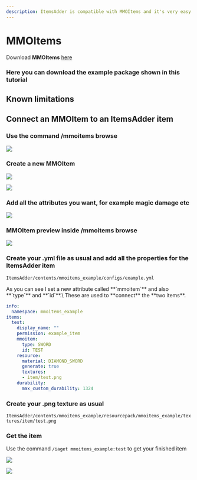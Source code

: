 ```yaml
---
description: ItemsAdder is compatible with MMOItems and it's very easy to integrate.
---
```


# MMOItems

Download **MMOItems** [here](https://www.spigotmc.org/resources/mmoitems-premium.39267/)

### Here you can download the example package shown in this tutorial


<Card title="Items Mmoitem Example Integration.88351" icon="link" href="https://www.spigotmc.org/resources/items-mmoitem-example-integration.88351/"></Card>


## Known limitations


<Card title="2008" icon="link" href="https://github.com/PluginBugs/Issues-ItemsAdder/issues/2008"></Card>


## Connect an MMOItem to an ItemsAdder item

### Use the command /mmoitems browse

![](</assets/images/immagine (28).png>)

### Create a new MMOItem

![](</assets/images/immagine (92).png>)

![](</assets/images/immagine (11).png>)

### Add all the attributes you want, for example magic damage etc

![](</assets/images/immagine (70).png>)

### MMOItem preview inside /mmoitems browse

![](</assets/images/immagine (74).png>)

### Create your .yml file as usual and add all the properties for the ItemsAdder item

`ItemsAdder/contents/mmoitems_example/configs/example.yml`


<Note>
As you can see I set a new attribute called **`mmoitem`** and also **`type`** and **`id`**.\
These are used to **connect** the **two items**.
</Note>


```yaml
info:
  namespace: mmoitems_example
items:
  test:
    display_name: ""
    permission: example_item
    mmoitem:
      type: SWORD
      id: TEST
    resource:
      material: DIAMOND_SWORD
      generate: true
      textures:
      - item/test.png
    durability:
      max_custom_durability: 1324
```

### Create your .png texture as usual

`ItemsAdder/contents/mmoitems_example/resourcepack/mmoitems_example/textures/item/test.png`

### Get the item

Use the command `/iaget mmoitems_example:test` to get your finished item

![](</assets/images/immagine (97).png>)

![](</assets/images/immagine (25).png>)
